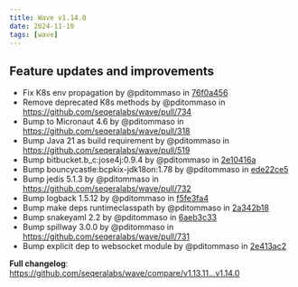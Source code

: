 ```yaml
---
title: Wave v1.14.0
date: 2024-11-10
tags: [wave]
---
```


## Feature updates and improvements

* Fix K8s env propagation by @pditommaso in [76f0a456](https://github.com/seqeralabs/wave/commit/76f0a456a792f2a5a9888ce60e1f0075e73337ce)
* Remove deprecated K8s methods by @pditommaso in https://github.com/seqeralabs/wave/pull/734
* Bump to Micronaut 4.6 by @pditommaso in https://github.com/seqeralabs/wave/pull/318
* Bump Java 21 as build requirement by @pditommaso in https://github.com/seqeralabs/wave/pull/519
* Bump bitbucket.b_c:jose4j:0.9.4 by @pditommaso in [2e10416a](https://github.com/seqeralabs/wave/commit/2e10416a84c1a97716455ccf9b73945466eea28e)
* Bump bouncycastle:bcpkix-jdk18on:1.78 by @pditommaso in [ede22ce5](https://github.com/seqeralabs/wave/commit/ede22ce5ee65f34f4b832475b0c9d53b2c8e1fb2)
* Bump jedis 5.1.3 by @pditommaso in https://github.com/seqeralabs/wave/pull/732
* Bump logback 1.5.12 by @pditommaso in [f5fe3fa4](https://github.com/seqeralabs/wave/commit/f5fe3fa4837e98ea0a9f7c37b7c52b04ea539cd4)
* Bump make deps runtimeclasspath by @pditommaso in [2a342b18](https://github.com/seqeralabs/wave/commit/2a342b18b0c41ad59ce5674d98863de8fd2d6323)
* Bump snakeyaml 2.2 by @pditommaso in [6aeb3c33](https://github.com/seqeralabs/wave/commit/6aeb3c330d51ead83e2a4c257d57a299f68645d5)
* Bump spillway 3.0.0 by @pditommaso in https://github.com/seqeralabs/wave/pull/731
* Bump explicit dep to websocket module by @pditommaso in [2e413ac2](https://github.com/seqeralabs/wave/commit/2e413ac2ff8ef265168b85b2f9930a0f1c6984e7)

**Full changelog**: https://github.com/seqeralabs/wave/compare/v1.13.11...v1.14.0
